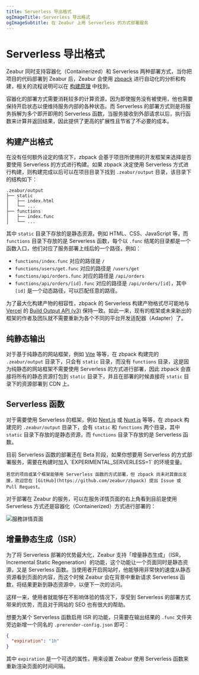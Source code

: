 ```yaml
---
title: Serverless 导出格式
ogImageTitle: Serverless 导出格式
ogImageSubtitle: 在 Zeabur 上用 Serverless 的方式部署服务
---
```



# Serverless 导出格式

Zeabur 同时支持容器化（Containerized）和 Serverless 两种部署方式，当你把项目的代码部署到 Zeabur 后，Zeabur 会使用 [zbpack](https://github.com/zeabur/zbpack) 进行自动化的分析和构建，相关的流程说明可以在 [构建原理](./builds) 中找到。

容器化的部署方式需要消耗较多的计算资源，因为即使服务没有被使用，他也需要保持开启状态以便维持服务内部的各种状态。而 Serverless 的部署方式则是将服务拆解为多个即开即用的 Serverless 函数，当服务接收到外部请求以后，执行函数来计算并返回结果，因此提供了更高的扩展性且节省了不必要的成本。

## 构建产出格式

在没有任何额外设定的情况下，zbpack 会基于项目所使用的开发框架来选择是否要使用 Serverless 的方式进行构建。如果 zbpack 决定使用 Serverless 方式进行构建，则构建完成以后可以在项目目录下找到 `.zeabur/output` 目录，该目录下的结构如下：

```
.zeabur/output
├── static
│   ├── index.html
│   └── ...
├── functions
│   ├── index.func
│   └── ...
```

其中 `static` 目录下存放的是静态资源，例如 HTML、CSS、JavaScript 等，而 `functions` 目录下存放的是 Serverless 函数，每个以 `.func` 结尾的目录都是一个函数入口，他们对应了服务部署上线后的一个路径，例如：

- `functions/index.func` 对应的路径是 `/`
- `functions/users/get.func` 对应的路径是 `/users/get`
- `functions/api/orders.func` 对应的路径是 `/api/orders`
- `functions/api/orders/[id].func` 对应的路径是 `/api/orders/[id]`，其中 `[id]` 是一个动态路径，可以匹配任意的路径。

为了最大化构建产物的相容性，zbpack 的 Serverless 构建产物格式尽可能地与 [Vercel](https://vercel.com/) 的 [Build Output API (v3)](https://vercel.com/docs/build-output-api/v3) 保持一致。如此一来，现有的框架或未来新出的框架的作者及团队就不需要重新为各个不同的平台开发适配器（Adapter）了。

## 纯静态输出

对于基于纯静态的网站框架，例如 [Vite](https://vitejs.dev/) 等等，在 zbpack 构建完的 `.zeabur/output` 目录下，只会有 `static` 目录，而没有 `functions` 目录，这是因为纯静态的网站框架不需要使用 Serverless 的方式进行部署，因此 zbpack 会直接将所有的静态资源打包到 `static` 目录下，并且在部署的时候直接将 `static` 目录下的资源部署到 CDN 上。

## Serverless 函数

对于需要使用 Serverless 的框架，例如 [Next.js](https://nextjs.org/) 或 [Nuxt.js](https://nuxtjs.org/) 等等，在 zbpack 构建完的 `.zeabur/output` 目录下，会有 `static` 和 `functions` 两个目录，其中 `static` 目录下存放的是静态资源，而 `functions` 目录下存放的是 Serverless 函数。

<Callout>
    目前 Serverless 函数的部署还在 Beta 阶段，如果你想要用 Serverless 的方式部署服务，需要在构建时加入 `EXPERIMENTAL_SERVERLESS=1` 的环境变量。

    若您的项目或某个框架能够用 Serverless 函数的方式部署，但 zbpack 尚未对其做出支援，欢迎您在 [GitHub](https://github.com/zeabur/zbpack) 提出 Issue 或 Pull Request。
</Callout>

对于部署在 Zeabur 的服务，可以在服务详情页面的右上角看到目前是使用 Serverless 方式还是容器化（Containerized）方式进行部署的：

![服務詳情頁面](/advanced/serverless.png)

## 增量静态生成（ISR）

为了将 Serverless 部署的优势最大化，Zeabur 支持「增量静态生成」（ISR，Incremental Static Regeneration）的功能，这个功能让一个页面同时是静态资源，又是 Serverless 函数。当使用者开启网站时，他能够用非常快的速度从静态资源看到页面的内容，而这个时候 Zeabur 会在背景中重新请求 Serverless 函数，将结果更新到静态资源中，以便下一次的访问。

这样一来，使用者就能够在不影响体验的情况下，享受到 Serverless 的部署方式带来的优势，而且对于网站的 SEO 也有很大的帮助。

想要为某个 Serverless 函数启用 ISR 的功能，只需要在输出结果的 `.func` 文件夹旁边新增一个同名的 `.prerender-config.json` 即可：

```json
{
  "expiration": "1h"
}
```

其中 `expiration` 是一个可选的属性，用来设置 Zeabur 使用 Serverless 函数来重新渲染页面的时间间隔。
